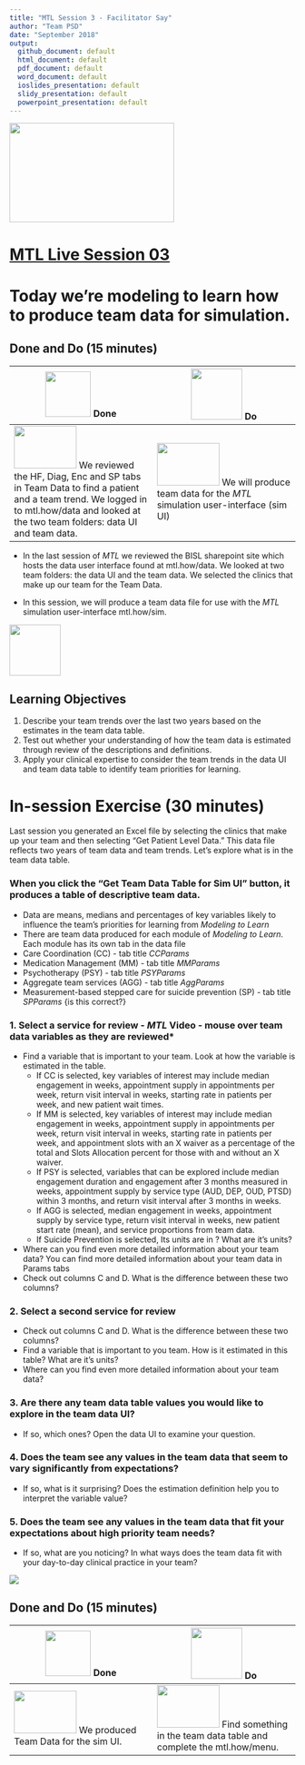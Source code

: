```yaml
---
title: "MTL Session 3 - Facilitator Say"
author: "Team PSD"
date: "September 2018"
output: 
  github_document: default
  html_document: default
  pdf_document: default
  word_document: default
  ioslides_presentation: default
  slidy_presentation: default
  powerpoint_presentation: default
---
```


<img src = "https://github.com/lzim/teampsd/blob/master/resources/logos/mtl_live_sq_sm.png"
     height = "175" width = "290">  

# [MTL Live Session 03](https://github.com/lzim/teampsd/blob/master/mtl_facilitate_workgroup/mtl_live_guide/mtl_live_session03_see.Rmd "MTL Live Session 03")

# Today we're modeling to learn how to produce team data for simulation.

## Done and Do (15 minutes)
<!-- Do/Done Tables -->
| <img src = "https://raw.githubusercontent.com/lzim/teampsd/hexagon_icons/np_hexagon-check-mark_309690_003F72.png" height = "80" width = "80"> **Done** | <img src = "https://raw.githubusercontent.com/lzim/teampsd/hexagon_icons/np_synchronize_778914_003F72.png" height = "90" width = "90"> **Do** |
| --- | --- | 
| [<img src = "https://raw.githubusercontent.com/lzim/teampsd/master/resources/logos/mtl_how_data_sm.png" height = "75" width = "110">](http://mtl.how/data) We reviewed the HF, Diag, Enc and SP tabs in Team Data to find a patient and a team trend. We logged in to mtl.how/data and looked at the two team folders: data UI and team data. | [<img src = "https://raw.githubusercontent.com/lzim/teampsd/master/resources/logos/mtl_how_sim.png" height = "75" width = "110">](http://mtl.how/sim) We will produce team data for the _MTL_ simulation user-interface (sim UI)| 

+ In the last session of *MTL* we reviewed the BISL sharepoint site which hosts the data user interface found at mtl.how/data. We looked at two team folders: the data UI and the team data. We selected the clinics that make up our team for the Team Data.  

+ In this session, we will produce a team data file for use with the *MTL* simulation user-interface mtl.how/sim.  

<!-- Learning Objectives Icon --> 
<img src = "https://github.com/lzim/teampsd/blob/master/resources/icons/we_decided_learning_objectives.png" height = "90" width = "90" style ="display: inline-block"/> 

## Learning Objectives

1. Describe your team trends over the last two years based on the estimates in the team data table.
2. Test out whether your understanding of how the team data is estimated through review of the descriptions and definitions.
3. Apply your clinical expertise to consider the team trends in the data UI and team data table to identify team priorities for learning.

# In-session Exercise (30 minutes)

Last session you generated an Excel file by selecting the clinics that make up your team and then selecting "Get Patient Level Data." This data file reflects two years of team data and team trends.  Let's explore what is in the team data table.

### When you click the "Get Team Data Table for Sim UI" button, it produces a table of descriptive team data.
- Data are means, medians and percentages of key variables likely to influence the team's priorities for learning from *Modeling to Learn*
- There are team data produced for each module of *Modeling to Learn*. Each module has its own tab in the data file
 + Care Coordination (CC) - tab title *CCParams*
 + Medication Management (MM) - tab title *MMParams*
 + Psychotherapy (PSY) - tab title *PSYParams*
 + Aggregate team services (AGG) - tab title *AggParams*
 + Measurement-based stepped care for suicide prevention (SP) - tab title *SPParams* {is this correct?}

### 1. Select a service for review -  *MTL* Video - mouse over team data variables as they are reviewed*
+ Find a variable that is important to your team. Look at how the variable is estimated in the table. 
   - If CC is selected, key variables of interest may include median engagement in weeks, appointment supply in appointments per week, return visit interval in weeks, starting rate in patients per week, and new patient wait times.
   - If MM is selected, key variables of interest may include median engagement in weeks, appointment supply in appointments per week, return visit interval in weeks, starting rate in patients per week, and appointment slots with an X waiver as a percentage of the total and Slots Allocation percent for those with and without an X waiver.
   - If PSY is selected, variables that can be explored include median engagement duration and engagement after 3 months measured in weeks, appointment supply by service type (AUD, DEP, OUD, PTSD) within 3 months, and return visit interval after 3 months in weeks.
   - If AGG is selected, median engagement in weeks, appointment supply by service type, return visit interval in weeks, new patient start rate (mean), and service proportions from team data.
   - If Suicide Prevention is selected, Its units are in ? What are it's units?
+ Where can you find even more detailed information about your team data? You can find more detailed information about your team data in Params tabs 
+ Check out columns C and D. What is the difference between these two columns?

### 2. Select a second service for review
- Check out columns C and D. What is the difference between these two columns?
- Find a variable that is important to you team. How is it estimated in this table? What are it's units?
- Where can you find even more detailed information about your team data?

### 3. Are there any team data table values you would like to explore in the team data UI?
- If so, which ones? Open the data UI to examine your question.

### 4. Does the team see any values in the team data that seem to vary significantly from expectations?
- If so, what is it surprising? Does the estimation definition help you to interpret the variable value?

### 5. Does the team see any values in the team data that fit your expectations about high priority team needs?
- If so, what are you noticing? In what ways does the team data fit with your day-to-day clinical practice in your team?

![](https://github.com/lzim/teampsd/blob/master/resources/gifs/session3_data_ui_params.gif)

## Done and Do (15 minutes)
<!-- Do/Done Tables -->
| <img src = "https://raw.githubusercontent.com/lzim/teampsd/hexagon_icons/np_hexagon-check-mark_309690_003F72.png" height = "80" width = "80"> **Done** | <img src = "https://raw.githubusercontent.com/lzim/teampsd/hexagon_icons/np_synchronize_778914_003F72.png" height = "90" width = "90"> **Do** |
| --- | --- | 
| [<img src = "https://raw.githubusercontent.com/lzim/teampsd/master/resources/logos/mtl_how_sim.png" height = "75" width = "110">](http://mtl.how/sim) We produced Team Data for the sim UI. |  [<img src = "https://raw.githubusercontent.com/lzim/teampsd/master/resources/logos/mtl_how_menu.png" height = "75" width = "110">](http://mtl.how/menu) Find something in the team data table and complete the mtl.how/menu. | 


